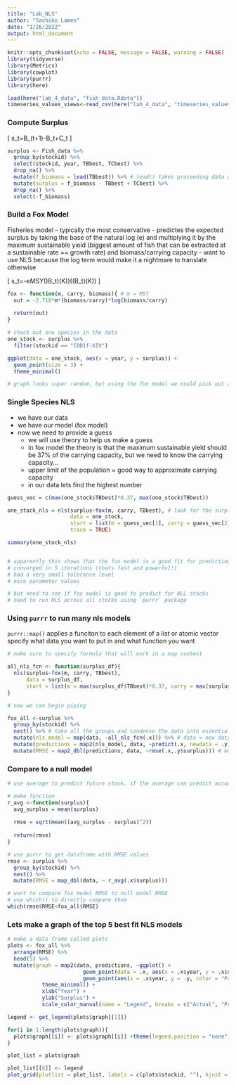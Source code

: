 ```yaml
---
title: "Lab_NLS"
author: "Sachiko Lamen"
date: "1/26/2022"
output: html_document
---
```


```r
knitr::opts_chunk$set(echo = FALSE, message = FALSE, warning = FALSE)
library(tidyverse)
library(Metrics)
library(cowplot)
library(purrr)
library(here)
```

```r
load(here("lab_4_data", "fish_data.Rdata"))
timeseries_values_views<-read_csv(here("lab_4_data", "timeseries_values_views"))
```

### Compute Surplus

\[
s_t=B_(t+1)-B_t+C_t
\]

```r
surplus <- Fish_data %>%
  group_by(stockid) %>%
  select(stockid, year, TBbest, TCbest) %>%
  drop_na() %>%
  mutate(f_biomass = lead(TBbest)) %>% # lead() takes proceeding data and moves it by one index up and replicates the rest of the data down
  mutate(surplus = f_biomass - TBbest + TCbest) %>%
  drop_na() %>%
  select(-f_biomass)
```

### Build a Fox Model
Fisheries model -- typically the most conservative
- predictes the expected surplus by taking the base of the natural log (e) and multiplying it by the maximum sustainable yield (biggest amount of fish that can be extracted at a sustainable rate == growth rate) and biomass/carrying capacity
- want to use NLS because the log term would make it a nightmare to translate otherwise

\[
\hat s_t=-e*MSY*(\frac)B_t)(K))\ln(\frac(B_t)(K))
\]

```r
fox <- function(m, carry, biomass){ # m = MSY
  out = -2.718*m*(biomass/carry)*log(biomass/carry)
  
  return(out)
}
```

```r
# check out one species in the data 
one_stock <- surplus %>%
  filter(stockid == "COD1f-XIV")

ggplot(data = one_stock, aes(x = year, y = surplus)) +
  geom_point(size = 3) +
  theme_minimal()

# graph looks super random, but using the fox model we could pick out any data point and if we can create a sufficient MSY and carrying capacity, maybe we might be able to exactly replicate every single predicted data point. Thats what NLS is going to do. It will try to find a point that minimizes the distance at every single level of the year, by fitting it to our fox model. The question is: is the fox model better at fitting it, or is it truly just a random collection of data?
```


### Single Species NLS
- we have our data
- we have our model (fox model)
- now we need to provide a guess
  - we will use theory to help us make a guess
  - in fox model the theory is that the maximum sustainable yield should be 37% of the carrying capacity, but we need to know the carrying capacity...
  - upper limit of the population = good way to approximate carrying capacity
  - in our data lets find the highest number

```r
guess_vec = c(max(one_stock$TBbest)*0.37, max(one_stock$TBbest))

one_stock_nls = nls(surplus~fox(m, carry, TBbest), # look for the surplus column in this data frame and look for the biomass column in this data frame
                    data = one_stock,
                    start = list(m = guess_vec[1], carry = guess_vec[2]),
                    trace = TRUE)

summary(one_stock_nls)


# apparently this shows that the fox model is a good fit for predicting this fish stock:
# converged in 5 iterations (thats fast and powerful!)
# had a very small tolerance level
# nice parameter values

# but need to see if fox model is good to predict for ALL stocks
# need to run NLS across all stocks using `purrr` package

```
### Using `purrr` to run many nls models

`purrr::map()` applies a funciton to each element of a list or atomic vector
specify what data you want to put in and what function you want

```r
# make sure to specify formula that will work in a map context

all_nls_fcn <- function(surplus_df){
  nls(surplus~fox(m, carry, TBbest),
      data = surplus_df,
      start = list(m = max(surplus_df$TBbest)*0.37, carry = max(surplus_df$TBbest)))
}

# now we can begin piping

fox_all <-surplus %>%
  group_by(stockid) %>%
  nest() %>% # take all the groups and condense the data into essentially one list and pack that list into a df index
  mutate(nls_model = map(data, ~all_nls_fcn(.x))) %>% # data = new data column that was added when using nest(), ~ tells R to take the other input that we are giving it and pass it along in form of .x -- take whats in the data column and put it into our funciton. Thus far we have run NLS on all the stocks and created a new column called nls_model that contains model outputs. Now, we need to figure out how to use these NLS models. Lets make predictions based on the NLS models. Usually you would take the models and run them through the predict() but instead we can use map() to do it all at the same time
  mutate(predictions = map2(nls_model, data, ~predict(.x, newdata = .y))) %>% # use map2() which adds extra y term so we can pass two parcels of information (eg. data and model), pmap() lets you have larger numbers of inputs. Last step to calculate RMSE so we can compare fox models with null random model. 
  mutate(RMSE = map2_dbl(predictions, data, ~rmse(.x,.y$surplus))) # map2_dbl gives us numbers (double means number in R)

```

### Compare to a null model

```r
# use average to predict future stock. if the average can predict accurately then we dont need our fancy fox model

# make function
r_avg <-function(surplus){
  avg_surplus = mean(surplus)
  
  rmse = sqrt(mean((avg_surplus - surplus)^2))
  
  return(rmse)
}

# use purrr to get dataframe with RMSE values
rmse <- surplus %>%
  group_by(stockid) %>%
  nest() %>%
  mutate(RMSE = map_dbl(data, ~ r_avg(.x$surplus)))

# want to compare fox model RMSE to null model RMSE
# use which() to directly compare them
which(rmse$RMSE<fox_all$RMSE)
```

### Lets make a graph of the top 5 best fit NLS models

```r
# make a data frame called plots
plots <- fox_all %>%
  arrange(RMSE) %>%
  head(5) %>%
  mutate(graph = map2(data, predictions, ~ggplot() + 
                        geom_point(data = .x, aes(x = .x$year, y = .x$surplus, color = "Actual")) +
                        geom_point(aes(x = .x$year, y = .y, color = "Predicted")) +
           theme_minimal() +
           xlab("Year") +
           ylab("Surplus") +
           scale_color_manual(name = "Legend", breaks = c("Actual", "Predicted"), values = c("Actual" = "black", "Predicted" = "red"))))

legend <- get_legend(plots$graph[[1]])

for(i in 1:length(plots$graph)){
  plots$graph[[i]] <- plots$graph[[i]] +theme(legend.position = "none")
}

plot_list = plots$graph

plot_list[[6]] <- legend
plot_grid(plotlist = plot_list, labels = c(plots$stockid, ""), hjust = -0.5)

```











